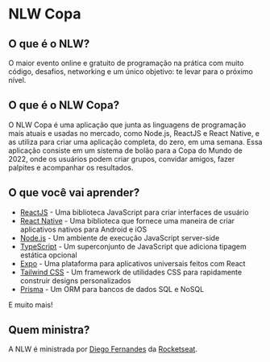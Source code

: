 # NLW Copa

## O que é o NLW?

O maior evento online e gratuito de programação na prática com muito código,
desafios, networking e um único objetivo: te levar para o próximo nível.

## O que é o NLW Copa?

O NLW Copa é uma aplicação que junta as linguagens de programação mais atuais e usadas no mercado, como Node.js, ReactJS e React Native, e as utiliza para criar uma aplicação completa, do zero, em uma semana.
Essa aplicação consiste em um sistema de bolão para a Copa do Mundo de 2022, onde os usuários podem criar grupos, convidar amigos, fazer palpites e acompanhar os resultados.

## O que você vai aprender?

- [ReactJS](https://reactjs.org/) - Uma biblioteca JavaScript para criar interfaces de usuário
- [React Native](https://reactnative.dev/) - Uma biblioteca que fornece uma maneira de criar aplicativos nativos para Android e iOS
- [Node.js](https://nodejs.org/en/) - Um ambiente de execução JavaScript server-side
- [TypeScript](https://www.typescriptlang.org/) - Um superconjunto de JavaScript que adiciona tipagem estática opcional
- [Expo](https://expo.io/) - Uma plataforma para aplicativos universais feitos com React
- [Tailwind CSS](https://tailwindcss.com/) - Um framework de utilidades CSS para rapidamente construir designs personalizados
- [Prisma](https://www.prisma.io/) - Um ORM para bancos de dados SQL e NoSQL

E muito mais!

## Quem ministra?

A NLW é ministrada por [Diego Fernandes](https://github.com/diego3g) da [Rocketseat](https://rocketseat.com.br/).
